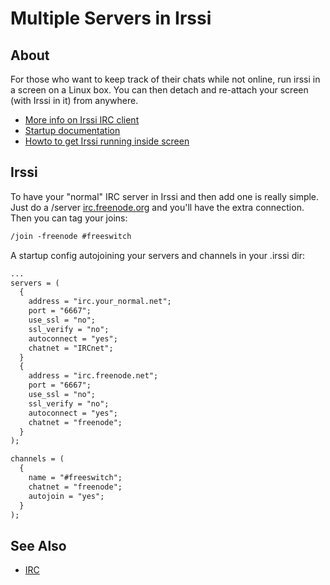 
# Multiple Servers in Irssi 

 

## About

For those who want to keep track of their chats while not online, run irssi in a screen on a Linux box. You can then detach and re-attach your screen (with Irssi in it) from anywhere.

* [More info on Irssi IRC client](http://www.irssi.org/)
* [Startup documentation](http://www.irssi.org/documentation/startup)
* [Howto to get Irssi running inside screen](http://quadpoint.org/articles/irssi)


## Irssi

To have your "normal" IRC server in Irssi and then add one is really simple. Just do a /server [irc.freenode.org](http://irc.freenode.org) and you'll have the extra connection. Then you can tag your joins:

```xml
/join -freenode #freeswitch
```

A startup config autojoining your servers and channels in your .irssi dir:

```xml
...
servers = (
  {
    address = "irc.your_normal.net";
    port = "6667";
    use_ssl = "no";
    ssl_verify = "no";
    autoconnect = "yes";
    chatnet = "IRCnet";
  }
  {
    address = "irc.freenode.net";
    port = "6667";
    use_ssl = "no";
    ssl_verify = "no";
    autoconnect = "yes";
    chatnet = "freenode";
  }
);

channels = (
  {
    name = "#freeswitch";
    chatnet = "freenode";
    autojoin = "yes";
  }
);
```

## See Also

* [IRC](../Community/IRC_1970341.mdx#pb)


